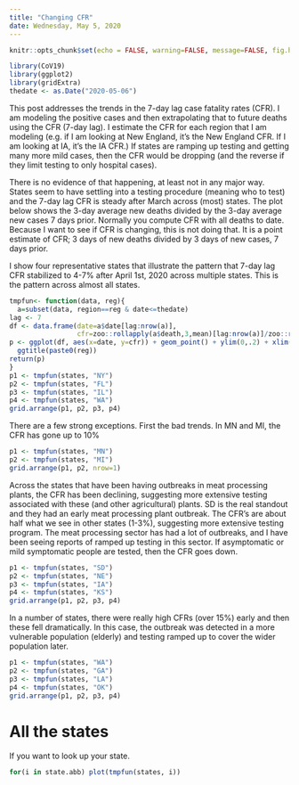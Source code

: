 ```yaml
---
title: "Changing CFR"
date: Wednesday, May 5, 2020
---
```


```r
knitr::opts_chunk$set(echo = FALSE, warning=FALSE, message=FALSE, fig.height=6)
```

```r
library(CoV19)
library(ggplot2)
library(gridExtra)
thedate <- as.Date("2020-05-06")
```

This post addresses the trends in the 7-day lag case fatality rates (CFR). I am modeling the positive cases and then extrapolating that to future deaths using the CFR (7-day lag). I estimate the CFR for each region that I am modeling (e.g. if I am looking at New England, it's the New England CFR. If I am looking at IA, it's the IA CFR.) If states are ramping up testing and getting many more mild cases, then the CFR would be dropping (and the reverse if they limit testing to only hospital cases). 

There is no evidence of that happening, at least not in any major way. States seem to have settling into a testing procedure (meaning who to test) and the 7-day lag CFR is steady after March across (most) states. The plot below shows the 3-day average new deaths divided by the 3-day average new cases 7 days prior. Normally you compute CFR with all deaths to date. Because I want to see if CFR is changing, this is not doing that. It is a point estimate of CFR; 3 days of new deaths divided by 3 days of new cases, 7 days prior. 

I show four representative states that illustrate the pattern that 7-day lag CFR stabilized to 4-7% after April 1st, 2020 across multiple states. This is the pattern across almost all states. 

```r
tmpfun<- function(data, reg){
  a=subset(data, region==reg & date<=thedate)
lag <- 7
df <- data.frame(date=a$date[lag:nrow(a)],
                 cfr=zoo::rollapply(a$death,3,mean)[lag:nrow(a)]/zoo::rollapply(a$positive,3,mean)[1:(nrow(a)-lag+1)], region="WA")
p <- ggplot(df, aes(x=date, y=cfr)) + geom_point() + ylim(0,.2) + xlim(as.Date("2020-03-15"), Sys.Date()) + ylab("7-day lag CFR") +
  ggtitle(paste0(reg))
return(p)
}
p1 <- tmpfun(states, "NY")
p2 <- tmpfun(states, "FL")
p3 <- tmpfun(states, "IL")
p4 <- tmpfun(states, "WA")
grid.arrange(p1, p2, p3, p4)
```

There are a few strong exceptions. First the bad trends. In MN and MI, the CFR has gone up to 10% 
```r
p1 <- tmpfun(states, "MN")
p2 <- tmpfun(states, "MI")
grid.arrange(p1, p2, nrow=1)
```

Across the states that have been having outbreaks in meat processing plants, the CFR has been declining, suggesting more extensive testing associated with these (and other agricultural) plants. SD is the real standout and they had an early meat processing plant outbreak. The CFR's are about half what we see in other states (1-3%), suggesting more extensive testing program. The meat processing sector has had a lot of outbreaks, and I have been seeing reports of ramped up testing in this sector. If asymptomatic or mild symptomatic people are tested, then the CFR goes down.

```r
p1 <- tmpfun(states, "SD")
p2 <- tmpfun(states, "NE")
p3 <- tmpfun(states, "IA")
p4 <- tmpfun(states, "KS")
grid.arrange(p1, p2, p3, p4)
```

In a number of states, there were really high CFRs (over 15%) early and then these fell dramatically. In this case, the outbreak was detected in a more vulnerable population (elderly) and testing ramped up to cover the wider population later.

```r
p1 <- tmpfun(states, "WA")
p2 <- tmpfun(states, "GA")
p3 <- tmpfun(states, "LA")
p4 <- tmpfun(states, "OK")
grid.arrange(p1, p2, p3, p4)
```

# All the states

If you want to look up your state.

```r
for(i in state.abb) plot(tmpfun(states, i))
```